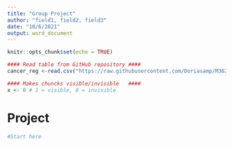 ```yaml
---
title: "Group Project"
author: "field1, field2, field3"
date: "10/6/2021"
output: word_document
---
```


```r
knitr::opts_chunk$set(echo = TRUE)

#### Read table from GitHub repository ####
cancer_reg <-read.csv("https://raw.githubusercontent.com/Doriasamp/M362/main/cancer_reg.csv", header = TRUE)

#### Makes chuncks visible/invisible   ####
x <- 0 # 1 = visible, 0 = invisible
```

# Project

```r
#Start here
```
